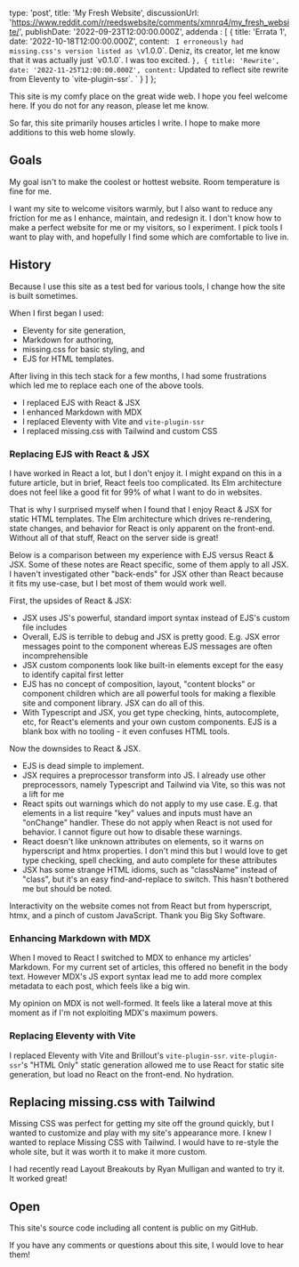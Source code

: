 
type: 'post',
title: 'My Fresh Website',
discussionUrl: 'https://www.reddit.com/r/reedswebsite/comments/xmnrq4/my_fresh_website/',
publishDate: '2022-09-23T12:00:00.000Z',
addenda :
[
{
title: 'Errata 1',
date: '2022-10-18T12:00:00.000Z',
content:
`
I erroneously had missing.css's version listed as \`v1.0.0\`. Deniz, its creator, let me know that it was actually just \`v0.1.0\`. I was too excited.
`
},
{
title: 'Rewrite',
date: '2022-11-25T12:00:00.000Z',
content:
`
Updated to reflect site rewrite from Eleventy to \`vite-plugin-ssr\`.
`
}
]
};

This site is my comfy place on the great wide web. I hope you feel welcome here. If you do not for any reason, please let me know.

So far, this site primarily houses articles I write. I hope to make more additions to this web home slowly.

## Goals

My goal isn't to make the coolest or hottest website. Room temperature is fine for me.

I want my site to welcome visitors warmly, but I also want to reduce any friction for me as I enhance, maintain, and redesign it. I don't know how to make a perfect website for me or my visitors, so I experiment. I pick tools I want to play with, and hopefully I find some which are comfortable to live in.

## History

Because I use this site as a test bed for various tools, I change how the site is built sometimes.

When I first began I used:

- <Link href="https://github.com/11ty/eleventy">Eleventy</Link> for site generation,
- <Link href="https://www.markdownguide.org/">Markdown</Link> for authoring,
- <Link href="https://missing.style/">missing.css</Link> for basic styling, and
- <Link href="https://ejs.co/">EJS</Link> for HTML templates.

After living in this tech stack for a few months, I had some frustrations which led me to replace each one of the above tools.

- I replaced EJS with React & JSX
- I enhanced Markdown with MDX
- I replaced Eleventy with Vite and `vite-plugin-ssr`
- I replaced missing.css with Tailwind and custom CSS

### Replacing EJS with React & JSX

I have worked in React a lot, but I don't enjoy it. I might expand on this in a future article, but in brief, React feels too complicated. Its Elm architecture does not feel like a good fit for 99% of what I want to do in websites.

That is why I surprised myself when I found that I enjoy React & JSX for static HTML templates. The Elm architecture which drives re-rendering, state changes, and behavior for React is only apparent on the front-end. Without all of that stuff, React on the server side is great!

Below is a comparison between my experience with EJS versus React & JSX. Some of these notes are React specific, some of them apply to all JSX. I haven't investigated other "back-ends" for JSX other than React because it fits my use-case, but I bet most of them would work well.

First, the upsides of React & JSX:

- JSX uses JS's powerful, standard import syntax instead of EJS's custom file includes
- Overall, EJS is terrible to debug and JSX is pretty good. E.g. JSX error messages point to the component whereas EJS messages are often incomprehensible
- JSX custom components look like built-in elements except for the easy to identify capital first letter
- EJS has no concept of composition, layout, "content blocks" or component children which are all powerful tools for making a flexible site and component library. JSX can do all of this.
- With Typescript and JSX, you get type checking, hints, autocomplete, etc, for React's elements and your own custom components. EJS is a blank box with no tooling - it even confuses HTML tools.

Now the downsides to React & JSX.

- EJS is dead simple to implement.
- JSX requires a preprocessor transform into JS. I already use other preprocessors, namely Typescript and Tailwind via Vite, so this was not a lift for me
- React spits out warnings which do not apply to my use case. E.g. that elements in a list require "key" values and inputs must have an "onChange" handler. These do not apply when React is not used for behavior. I cannot figure out how to disable these warnings.
- React doesn't like unknown attributes on elements, so it warns on hyperscript and htmx properties. I don't mind this but I would love to get type checking, spell checking, and auto complete for these attributes
- JSX has some strange HTML idioms, such as "className" instead of "class", but it's an easy find-and-replace to switch. This hasn't bothered me but should be noted.

Interactivity on the website comes not from React but from <Link href="https://hyperscript.org">hyperscript</Link>, <Link href="https://htmx.org">htmx</Link>, and a pinch of custom JavaScript. Thank you <Link href="https://bigsky.software">Big Sky Software</Link>.

### Enhancing Markdown with MDX

When I moved to React I switched to <Link href="https://mdxjs.com/">MDX</Link> to enhance my articles' Markdown. For my current set of articles, this offered no benefit in the body text. However MDX's JS export syntax lead me to add more complex metadata to each post, which feels like a big win.

My opinion on MDX is not well-formed. It feels like a lateral move at this moment as if I'm not exploiting MDX's maximum powers.

### Replacing Eleventy with Vite

I replaced Eleventy with <Link href="https://vitejs.dev/">Vite</Link> and <Link href="https://vite-plugin-ssr.com">Brillout's `vite-plugin-ssr`</Link>. `vite-plugin-ssr`'s "HTML Only" static generation allowed me to use React for static site generation, but load no React on the front-end. No hydration.

## Replacing missing.css with Tailwind

Missing CSS was perfect for getting my site off the ground quickly, but I wanted to customize and play with my site's appearance more. I knew I wanted to replace Missing CSS with <Link href="https://tailwindcss.com/">Tailwind</Link>. I would have to re-style the whole site, but it was worth it to make it more custom.

I had recently read <Link href="https://ryanmulligan.dev/blog/layout-breakouts/">Layout Breakouts by Ryan Mulligan</Link> and wanted to try it. It worked great!

## Open

This site's source code including all content is public on my <Link href="https://github.com/reedspool/reeds-website">GitHub</Link>.

If you have any comments or questions about this site, I would love to hear them!
